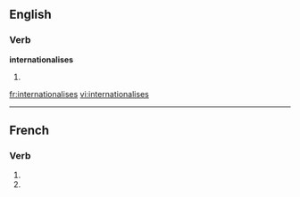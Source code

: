 ==English==

===Verb===
'''internationalises'''

# {{third-person singular of|[[internationalise]]}}

[[fr:internationalises]]
[[vi:internationalises]]

----
{{also|internationalisés}}
==French==

===Verb===
{{fr-verb-form}}

# {{conjugation of|internationaliser||2|s|pres|ind|lang=fr}}
# {{conjugation of|internationaliser||2|s|pres|sub|lang=fr}}
{{count page|[[Wiktionary:Page count]]}}
{{rfc-auto}}